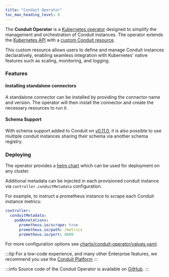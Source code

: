 ```yaml
---
title: "Conduit Operator"
toc_max_heading_level: 6
---
```


The **Conduit Operator** is a [Kubernetes operator](https://kubernetes.io/docs/concepts/extend-kubernetes/operator/) designed to simplify the management and orchestration of Conduit instances. The operator extends the [Kubernetes API](https://kubernetes.io/docs/concepts/overview/kubernetes-api/) with a [custom Conduit resource](https://kubernetes.io/docs/concepts/extend-kubernetes/api-extension/custom-resources/). 

This custom resource allows users to define and manage Conduit instances declaratively, enabling seamless integration with Kubernetes' native features such as scaling, monitoring, and logging.

### Features

#### Installing standalone connectors 

A standalone connector can be installed by providing the connector name and version. The operator will then install the connector and create the necessary resources to run it.

#### Schema Support

With schema support added to Conduit on [v0.11.0](/changelog/2024-08-19-conduit-0-11-0-release), it is also possible to use multiple conduit instances sharing their schema via another schema registry.

### Deploying

The operator provides a [helm chart](https://github.com/ConduitIO/conduit-operator/blob/main/charts/conduit-operator) which can be used for deployment on any cluster.

Additional metadata can be injected in each provisioned conduit instance via `controller.conduitMetadata` configuration.

For example, to instruct a prometheus instance to scrape each Conduit instance metrics:

```yaml
controller:
  conduitMetadata:
    podAnnotations:
      prometheus.io/scrape: true
      prometheus.io/path: /metrics
      prometheus.io/port: 8080
```

For more configuration options see [charts/conduit-operator/values.yaml](https://github.com/ConduitIO/conduit-operator/blob/main/charts/conduit-operator/values.yaml).

:::tip
For a low-code experience, and many other Enterprise features, we recommend you use the [Conduit Platform](https://meroxa.io)
:::


:::info
Source code of the Conduit Operator is available on [GitHub](https://github.com/ConduitIO/conduit-operator).
:::
